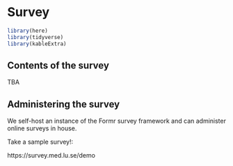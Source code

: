 # Survey

```r
library(here)
library(tidyverse)
library(kableExtra)
```

## Contents of the survey


TBA


## Administering the survey

We self-host an instance of the Formr survey framework and can administer online surveys in house.

Take a sample survey!:

https://survey.med.lu.se/demo